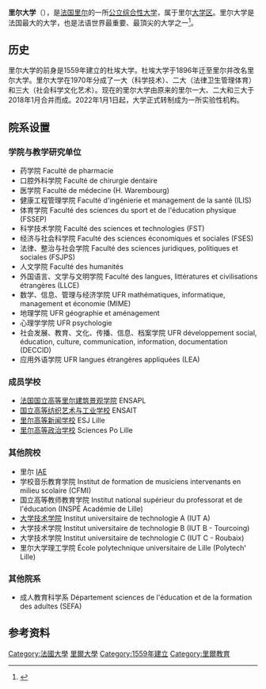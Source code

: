 {{Infobox university
|name            = 里尔大学
|native_name     = {{lang|fr|Université de Lille}}
|image           = Université de Lille logo.svg
|caption=
|latin_name=
|motto= Universitas Insulensis Olim Duacensis
|zhmotto=
|closed=
|established      = 1559年
|re-established   = 2018年
|anniversary=
|type=公立综合性大学（[[法国公立科学、文化和专业机构|EPSCP]]）
|endowment=
|president=
|secretary=
|faculty=
|staff=
|students=
|undergrad=
|postgrad=
|location={{FRA}}[[里尔|里尔]]
|campus=市区
|athletics=
|conference=
|colors=
|nickname=
|affiliations= [[乌得勒支网络|乌得勒支网络]]
[[欧洲大学协会|欧洲大学协会]]
|zip=
|telephone=
|website={{URL|https://www.univ-lille.fr/}}
|logo=
|footnotes=
|calendar=
}}

'''里尔大学'''（{{lang-fr|Université de Lille}}），是[[法国|法国]][[里尔|里尔]]的一所[[法国的大学|公立综合性大学]]，属于里尔[[大学区|大学区]]。里尔大学是法国最大的大学，也是法语世界最重要、最頂尖的大学之一<ref>{{Cite book|language=|author1=DEPP - Ministères de l'éducation nationale, et de l'enseignement supérieur et de la recherche|title=RERS 2017|page=|location=|publisher=|date=|pages totales=|isbn=|url=http://www.education.gouv.fr/cid57096/reperes-et-references-statistiques.html|access-date=2019-04-06|archive-date=2016-09-06|archive-url=https://web.archive.org/web/20160906201510/http://www.education.gouv.fr/cid57096/reperes-et-references-statistiques.html|dead-url=no}}</ref>。

== 历史 ==
里尔大学的前身是1559年建立的杜埃大学。杜埃大学于1896年迁至里尔并改名里尔大学。里尔大学在1970年分成了一大（科学技术）、二大（法律卫生管理体育）和三大（社会科学文化艺术）。现在的里尔大学由原来的里尔一大、二大和三大于2018年1月合并而成。2022年1月1日起，大学正式转制成为一所实验性机构。

== 院系设置 ==

=== '''学院与教学研究单位''' ===

* 药学院 Faculté de pharmacie
* 口腔外科学院 Faculté de chirurgie dentaire
* 医学院 Faculté de médecine (H. Warembourg)
* 健康工程管理学院 Faculté d'ingénierie et management de la santé (ILIS)
* 体育学院 Faculté des sciences du sport et de l'éducation physique (FSSEP)
* 科学技术学院 Faculté des sciences et technologies (FST)
* 经济与社会科学院 Faculté des sciences économiques et sociales (FSES)
* 法律、整治与社会学院 Faculté des sciences juridiques, politiques et sociales (FSJPS)
* 人文学院 Faculté des humanités
* 外国语言、文学与文明学院 Faculté des langues, littératures et civilisations étrangères (LLCE)
* 数学、信息、管理与经济学院 UFR mathématiques, informatique, management et économie (MIME)
* 地理学院 UFR géographie et aménagement
* 心理学学院 UFR psychologie
* 社会发展、教育、文化、传播、信息、档案学院 UFR développement social, éducation, culture, communication, information, documentation (DECCID)
* 应用外语学院 UFR langues étrangères appliquées (LEA)

=== 成员学校 ===
* [[法国国立高等里尔建筑景观学院|法国国立高等里尔建筑景观学院]] ENSAPL
* [[国立高等纺织艺术与工业学校|国立高等纺织艺术与工业学校]] ENSAIT
* [[里尔高等新闻学校|里尔高等新闻学校]] ESJ Lille
* [[里尔高等政治学校|里尔高等政治学校]] Sciences Po Lille

=== 其他院校 ===

* 里尔 [[法国大学管理学校|IAE]]
* 学校音乐教育学院 Institut de formation de musiciens intervenants en milieu scolaire (CFMI)
* 国立高等教师教育学院 Institut national supérieur du professorat et de l'éducation (INSPÉ Académie de Lille)
* [[大学技术学院|大学技术学院]] Institut universitaire de technologie A (IUT A)
* 大学技术学院 Institut universitaire de technologie B (IUT B - Tourcoing)
* 大学技术学院 Institut universitaire de technologie C (IUT C - Roubaix)
* 里尔大学理工学院 École polytechnique universitaire de Lille (Polytech' Lille)

=== '''其他院系''' ===

* 成人教育科学系 Département sciences de l'éducation et de la formation des adultes (SEFA)


== 参考资料 ==
<references />

{{法国公立科学、文化和专业机构}}

[[Category:法國大學|Category:法國大學]]
[[Category:里爾大學|]]
[[Category:1559年建立|Category:1559年建立]]
[[Category:里爾教育|Category:里爾教育]]